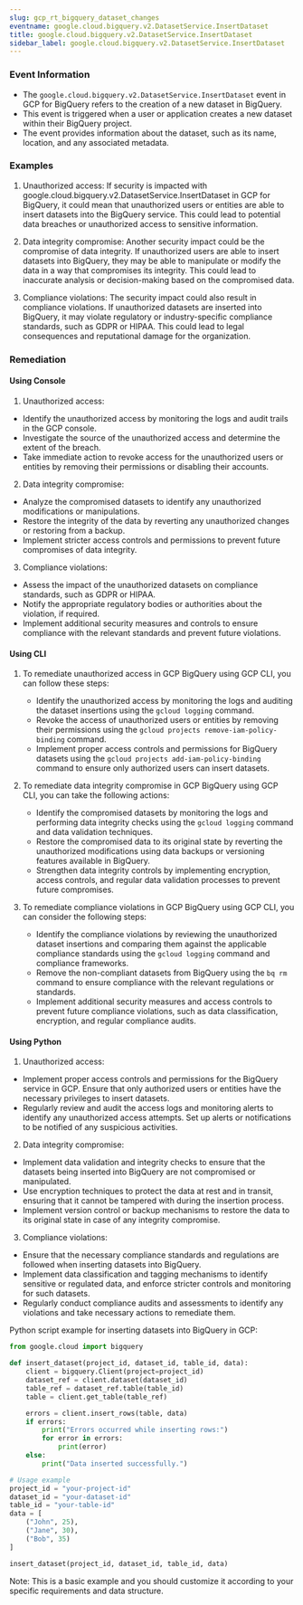 ```yaml
--- 
slug: gcp_rt_bigquery_dataset_changes
eventname: google.cloud.bigquery.v2.DatasetService.InsertDataset
title: google.cloud.bigquery.v2.DatasetService.InsertDataset
sidebar_label: google.cloud.bigquery.v2.DatasetService.InsertDataset
---
```

                       
### Event Information

- The `google.cloud.bigquery.v2.DatasetService.InsertDataset` event in GCP for BigQuery refers to the creation of a new dataset in BigQuery.
- This event is triggered when a user or application creates a new dataset within their BigQuery project.
- The event provides information about the dataset, such as its name, location, and any associated metadata.


### Examples

1. Unauthorized access: If security is impacted with google.cloud.bigquery.v2.DatasetService.InsertDataset in GCP for BigQuery, it could mean that unauthorized users or entities are able to insert datasets into the BigQuery service. This could lead to potential data breaches or unauthorized access to sensitive information.

2. Data integrity compromise: Another security impact could be the compromise of data integrity. If unauthorized users are able to insert datasets into BigQuery, they may be able to manipulate or modify the data in a way that compromises its integrity. This could lead to inaccurate analysis or decision-making based on the compromised data.

3. Compliance violations: The security impact could also result in compliance violations. If unauthorized datasets are inserted into BigQuery, it may violate regulatory or industry-specific compliance standards, such as GDPR or HIPAA. This could lead to legal consequences and reputational damage for the organization.

### Remediation

#### Using Console

1. Unauthorized access:
- Identify the unauthorized access by monitoring the logs and audit trails in the GCP console.
- Investigate the source of the unauthorized access and determine the extent of the breach.
- Take immediate action to revoke access for the unauthorized users or entities by removing their permissions or disabling their accounts.

2. Data integrity compromise:
- Analyze the compromised datasets to identify any unauthorized modifications or manipulations.
- Restore the integrity of the data by reverting any unauthorized changes or restoring from a backup.
- Implement stricter access controls and permissions to prevent future compromises of data integrity.

3. Compliance violations:
- Assess the impact of the unauthorized datasets on compliance standards, such as GDPR or HIPAA.
- Notify the appropriate regulatory bodies or authorities about the violation, if required.
- Implement additional security measures and controls to ensure compliance with the relevant standards and prevent future violations.

#### Using CLI

1. To remediate unauthorized access in GCP BigQuery using GCP CLI, you can follow these steps:
   - Identify the unauthorized access by monitoring the logs and auditing the dataset insertions using the `gcloud logging` command.
   - Revoke the access of unauthorized users or entities by removing their permissions using the `gcloud projects remove-iam-policy-binding` command.
   - Implement proper access controls and permissions for BigQuery datasets using the `gcloud projects add-iam-policy-binding` command to ensure only authorized users can insert datasets.

2. To remediate data integrity compromise in GCP BigQuery using GCP CLI, you can take the following actions:
   - Identify the compromised datasets by monitoring the logs and performing data integrity checks using the `gcloud logging` command and data validation techniques.
   - Restore the compromised data to its original state by reverting the unauthorized modifications using data backups or versioning features available in BigQuery.
   - Strengthen data integrity controls by implementing encryption, access controls, and regular data validation processes to prevent future compromises.

3. To remediate compliance violations in GCP BigQuery using GCP CLI, you can consider the following steps:
   - Identify the compliance violations by reviewing the unauthorized dataset insertions and comparing them against the applicable compliance standards using the `gcloud logging` command and compliance frameworks.
   - Remove the non-compliant datasets from BigQuery using the `bq rm` command to ensure compliance with the relevant regulations or standards.
   - Implement additional security measures and access controls to prevent future compliance violations, such as data classification, encryption, and regular compliance audits.

#### Using Python

1. Unauthorized access:
- Implement proper access controls and permissions for the BigQuery service in GCP. Ensure that only authorized users or entities have the necessary privileges to insert datasets.
- Regularly review and audit the access logs and monitoring alerts to identify any unauthorized access attempts. Set up alerts or notifications to be notified of any suspicious activities.

2. Data integrity compromise:
- Implement data validation and integrity checks to ensure that the datasets being inserted into BigQuery are not compromised or manipulated.
- Use encryption techniques to protect the data at rest and in transit, ensuring that it cannot be tampered with during the insertion process.
- Implement version control or backup mechanisms to restore the data to its original state in case of any integrity compromise.

3. Compliance violations:
- Ensure that the necessary compliance standards and regulations are followed when inserting datasets into BigQuery.
- Implement data classification and tagging mechanisms to identify sensitive or regulated data, and enforce stricter controls and monitoring for such datasets.
- Regularly conduct compliance audits and assessments to identify any violations and take necessary actions to remediate them.

Python script example for inserting datasets into BigQuery in GCP:

```python
from google.cloud import bigquery

def insert_dataset(project_id, dataset_id, table_id, data):
    client = bigquery.Client(project=project_id)
    dataset_ref = client.dataset(dataset_id)
    table_ref = dataset_ref.table(table_id)
    table = client.get_table(table_ref)

    errors = client.insert_rows(table, data)
    if errors:
        print("Errors occurred while inserting rows:")
        for error in errors:
            print(error)
    else:
        print("Data inserted successfully.")

# Usage example
project_id = "your-project-id"
dataset_id = "your-dataset-id"
table_id = "your-table-id"
data = [
    ("John", 25),
    ("Jane", 30),
    ("Bob", 35)
]

insert_dataset(project_id, dataset_id, table_id, data)
```

Note: This is a basic example and you should customize it according to your specific requirements and data structure.


 